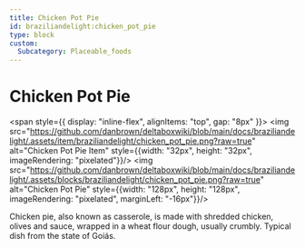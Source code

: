 ```yaml
---
title: Chicken Pot Pie
id: braziliandelight:chicken_pot_pie
type: block
custom:
  Subcategory: Placeable_foods
---
```


# Chicken Pot Pie

<span style={{ display: "inline-flex", alignItems: "top", gap: "8px" }}>
  <img src="https://github.com/danbrown/deltaboxwiki/blob/main/docs/braziliandelight/.assets/item/braziliandelight/chicken_pot_pie.png?raw=true"
         alt="Chicken Pot Pie Item" style={{width: "32px", height: "32px", imageRendering: "pixelated"}}/>
  <img src="https://github.com/danbrown/deltaboxwiki/blob/main/docs/braziliandelight/.assets/blocks/braziliandelight/chicken_pot_pie.png?raw=true"
         alt="Chicken Pot Pie" style={{width: "128px", height: "128px", imageRendering: "pixelated", marginLeft: "-16px"}}/>
</span>

Chicken pie, also known as casserole, is made with shredded chicken, olives and sauce, wrapped in a wheat flour dough, usually crumbly.
Typical dish from the state of Goiás.
